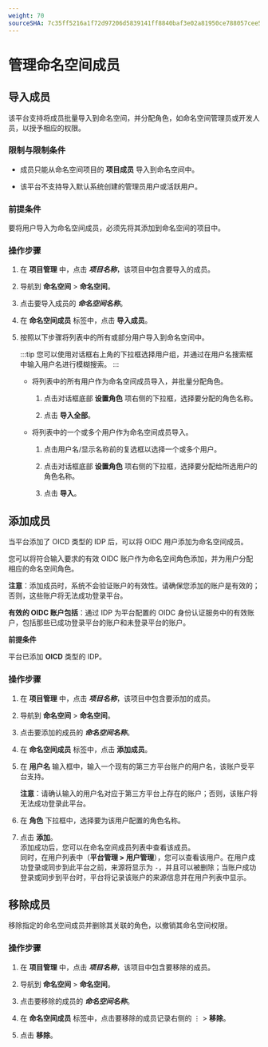 ```yaml
---
weight: 70
sourceSHA: 7c35ff5216a1f72d97206d5839141ff8840baf3e02a81950ce788057cee52ff1
---
```


# 管理命名空间成员

## 导入成员

该平台支持将成员批量导入到命名空间，并分配角色，如命名空间管理员或开发人员，以授予相应的权限。

### 限制与限制条件

- 成员只能从命名空间项目的 **项目成员** 导入到命名空间中。

- 该平台不支持导入默认系统创建的管理员用户或活跃用户。

### 前提条件

要将用户导入为命名空间成员，必须先将其添加到命名空间的项目中。

### 操作步骤

1. 在 **项目管理** 中，点击 ***项目名称***，该项目中包含要导入的成员。

2. 导航到 **命名空间** > **命名空间**。

3. 点击要导入成员的 ***命名空间名称***。

4. 在 **命名空间成员** 标签中，点击 **导入成员**。

5. 按照以下步骤将列表中的所有或部分用户导入到命名空间中。

   :::tip
   您可以使用对话框右上角的下拉框选择用户组，并通过在用户名搜索框中输入用户名进行模糊搜索。
   :::

   - 将列表中的所有用户作为命名空间成员导入，并批量分配角色。

     1. 点击对话框底部 **设置角色** 项右侧的下拉框，选择要分配的角色名称。

     2. 点击 **导入全部**。

   - 将列表中的一个或多个用户作为命名空间成员导入。

     1. 点击用户名/显示名称前的复选框以选择一个或多个用户。

     2. 点击对话框底部 **设置角色** 项右侧的下拉框，选择要分配给所选用户的角色名称。

     3. 点击 **导入**。

## 添加成员

当平台添加了 OICD 类型的 IDP 后，可以将 OIDC 用户添加为命名空间成员。

您可以将符合输入要求的有效 OIDC 账户作为命名空间角色添加，并为用户分配相应的命名空间角色。

**注意**：添加成员时，系统不会验证账户的有效性。请确保您添加的账户是有效的；否则，这些账户将无法成功登录平台。

**有效的 OIDC 账户包括**：通过 IDP 为平台配置的 OIDC 身份认证服务中的有效账户，包括那些已成功登录平台的账户和未登录平台的账户。

**前提条件**

平台已添加 **OICD** 类型的 IDP。

### 操作步骤

1. 在 **项目管理** 中，点击 ***项目名称***，该项目中包含要添加的成员。

2. 导航到 **命名空间** > **命名空间**。

3. 点击要添加的成员的 ***命名空间名称***。

4. 在 **命名空间成员** 标签中，点击 **添加成员**。

5. 在 **用户名** 输入框中，输入一个现有的第三方平台账户的用户名，该账户受平台支持。

   **注意**：请确认输入的用户名对应于第三方平台上存在的账户；否则，该账户将无法成功登录此平台。

6. 在 **角色** 下拉框中，选择要为该用户配置的角色名称。

7. 点击 **添加**。\
   添加成功后，您可以在命名空间成员列表中查看该成员。\
   同时，在用户列表中（**平台管理 > 用户管理**），您可以查看该用户。在用户成功登录或同步到此平台之前，来源将显示为 `-`，并且可以被删除；当账户成功登录或同步到平台时，平台将记录该账户的来源信息并在用户列表中显示。

## 移除成员

移除指定的命名空间成员并删除其关联的角色，以撤销其命名空间权限。

### 操作步骤

1. 在 **项目管理** 中，点击 ***项目名称***，该项目中包含要移除的成员。

2. 导航到 **命名空间** > **命名空间**。

3. 点击要移除的成员的 ***命名空间名称***。

4. 在 **命名空间成员** 标签中，点击要移除的成员记录右侧的 ⋮ > **移除**。

5. 点击 **移除**。
